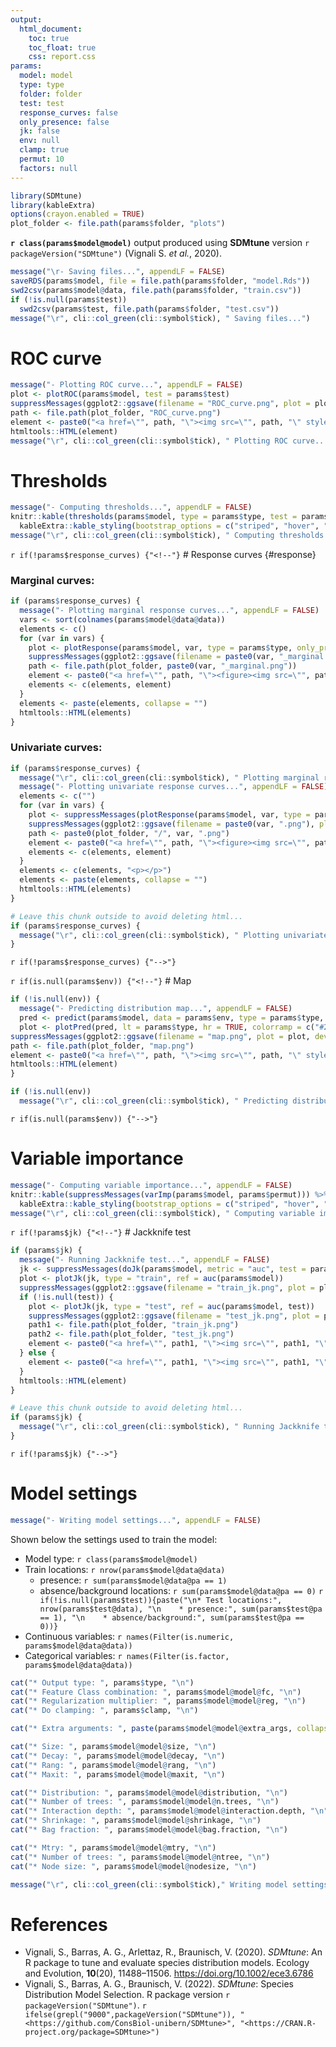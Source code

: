 ```yaml
---
output:
  html_document:
    toc: true
    toc_float: true
    css: report.css
params:
  model: model
  type: type
  folder: folder
  test: test
  response_curves: false
  only_presence: false
  jk: false
  env: null
  clamp: true
  permut: 10
  factors: null
---
```


```r
library(SDMtune)
library(kableExtra)
options(crayon.enabled = TRUE)
plot_folder <- file.path(params$folder, "plots")
```

**`r class(params$model@model)`** output produced using **SDMtune** version `r packageVersion("SDMtune")` (Vignali S. *et al.*, 2020).

```r
message("\r- Saving files...", appendLF = FALSE)
saveRDS(params$model, file = file.path(params$folder, "model.Rds"))
swd2csv(params$model@data, file.path(params$folder, "train.csv"))
if (!is.null(params$test))
  swd2csv(params$test, file.path(params$folder, "test.csv"))
message("\r", cli::col_green(cli::symbol$tick), " Saving files...")
```

# ROC curve

```r
message("- Plotting ROC curve...", appendLF = FALSE)
plot <- plotROC(params$model, test = params$test)
suppressMessages(ggplot2::ggsave(filename = "ROC_curve.png", plot = plot, device = "png", path = plot_folder))
path <- file.path(plot_folder, "ROC_curve.png")
element <- paste0("<a href=\"", path, "\"><img src=\"", path, "\" style=\"width: 70%; display: block; margin-left: auto; margin-right: auto;\"></a>")
htmltools::HTML(element)
message("\r", cli::col_green(cli::symbol$tick), " Plotting ROC curve...")
```

# Thresholds

```r
message("- Computing thresholds...", appendLF = FALSE)
knitr::kable(thresholds(params$model, type = params$type, test = params$test), digits = 20) %>%
  kableExtra::kable_styling(bootstrap_options = c("striped", "hover", "condensed", "responsive"))
message("\r", cli::col_green(cli::symbol$tick), " Computing thresholds...")
```

`r if(!params$response_curves) {"<!--"}`
# Response curves {#response}

### Marginal curves:

```r
if (params$response_curves) {
  message("- Plotting marginal response curves...", appendLF = FALSE)
  vars <- sort(colnames(params$model@data@data))
  elements <- c()
  for (var in vars) {
    plot <- plotResponse(params$model, var, type = params$type, only_presence = params$only_presence, marginal = TRUE, rug = TRUE, color = "#4bc0c0")
    suppressMessages(ggplot2::ggsave(filename = paste0(var, "_marginal.png"), plot = plot, device = "png", path = plot_folder))
    path <- file.path(plot_folder, paste0(var, "_marginal.png"))
    element <- paste0("<a href=\"", path, "\"><figure><img src=\"", path, "\" title=\"", var, "\"><figcaption>", var, "</figcaption></figure></a>")
    elements <- c(elements, element)
  }
  elements <- paste(elements, collapse = "")
  htmltools::HTML(elements)
}
```

### Univariate curves:

```r
if (params$response_curves) {
  message("\r", cli::col_green(cli::symbol$tick), " Plotting marginal response curves...")
  message("- Plotting univariate response curves...", appendLF = FALSE)
  elements <- c("")
  for (var in vars) {
    plot <- suppressMessages(plotResponse(params$model, var, type = params$type, only_presence = params$only_presence, marginal = FALSE, rug = TRUE, color = "#4bc0c0"))
    suppressMessages(ggplot2::ggsave(filename = paste0(var, ".png"), plot = plot, device = "png", path = plot_folder))
    path <- paste0(plot_folder, "/", var, ".png")
    element <- paste0("<a href=\"", path, "\"><figure><img src=\"", path, "\" title=\"", var, "\"><figcaption>", var, "</figcaption></figure></a>")
    elements <- c(elements, element)
  }
  elements <- c(elements, "<p></p>")
  elements <- paste(elements, collapse = "")
  htmltools::HTML(elements)
}
```
```r
# Leave this chunk outside to avoid deleting html...
if (params$response_curves) {
  message("\r", cli::col_green(cli::symbol$tick), " Plotting univariate response curves...")
}
```

`r if(!params$response_curves) {"-->"}`

`r if(is.null(params$env)) {"<!--"}`
# Map

```r
if (!is.null(env)) {
  message("- Predicting distribution map...", appendLF = FALSE)
  pred <- predict(params$model, data = params$env, type = params$type, filename = paste0(params$folder, "/map"), overwrite = TRUE, clamp = params$clamp, factors = params$factors)
  plot <- plotPred(pred, lt = params$type, hr = TRUE, colorramp = c("#2c7bb6", "#abd9e9", "#ffffbf", "#fdae61", "#d7191c"))
suppressMessages(ggplot2::ggsave(filename = "map.png", plot = plot, device = "png", path = plot_folder))
path <- file.path(plot_folder, "map.png")
element <- paste0("<a href=\"", path, "\"><img src=\"", path, "\" style=\"width: 70%; display: block; margin-left: auto; margin-right: auto;\"></a>")
htmltools::HTML(element)
}
```
```r
if (!is.null(env))
  message("\r", cli::col_green(cli::symbol$tick), " Predicting distribution map...")
```

`r if(is.null(params$env)) {"-->"}`

# Variable importance

```r
message("- Computing variable importance...", appendLF = FALSE)
knitr::kable(suppressMessages(varImp(params$model, params$permut))) %>%
  kableExtra::kable_styling(bootstrap_options = c("striped", "hover", "condensed", "responsive"), full_width = FALSE)
message("\r", cli::col_green(cli::symbol$tick), " Computing variable importance...")
```

`r if(!params$jk) {"<!--"}`
# Jackknife test

```r
if (params$jk) {
  message("- Running Jackknife test...", appendLF = FALSE)
  jk <- suppressMessages(doJk(params$model, metric = "auc", test = params$test))
  plot <- plotJk(jk, type = "train", ref = auc(params$model))
  suppressMessages(ggplot2::ggsave(filename = "train_jk.png", plot = plot, device = "png", path = plot_folder))
  if (!is.null(test)) {
    plot <- plotJk(jk, type = "test", ref = auc(params$model, test))
    suppressMessages(ggplot2::ggsave(filename = "test_jk.png", plot = plot, device = "png", path = plot_folder))
    path1 <- file.path(plot_folder, "train_jk.png")
    path2 <- file.path(plot_folder, "test_jk.png")
    element <- paste0("<a href=\"", path1, "\"><img src=\"", path1, "\" width=50%></a><a href=\"", path2, "\"><img src=\"", path2, "\" width=50%></a>")
  } else {
    element <- paste0("<a href=\"", path1, "\"><img src=\"", path1, "\" style=\"width: 70%; display: block; margin-left: auto; margin-right: auto;\"></a>")
  }
  htmltools::HTML(element)
}
```
```r
# Leave this chunk outside to avoid deleting html...
if (params$jk) {
  message("\r", cli::col_green(cli::symbol$tick), " Running Jackknife test...")
}
```

`r if(!params$jk) {"-->"}`

# Model settings
```r
message("- Writing model settings...", appendLF = FALSE)
```

Shown below the settings used to train the model:

* Model type: `r class(params$model@model)`
* Train locations: `r nrow(params$model@data@data)`
    * presence: `r sum(params$model@data@pa == 1)`
    * absence/background locations: `r sum(params$model@data@pa == 0)`
`r if(!is.null(params$test)){paste("\n* Test locations:", nrow(params$test@data), "\n    * presence:", sum(params$test@pa == 1), "\n    * absence/background:", sum(params$test@pa == 0))}`
* Continuous variables: `r names(Filter(is.numeric, params$model@data@data))`
* Categorical variables: `r names(Filter(is.factor, params$model@data@data))`
```r
cat("* Output type: ", params$type, "\n")
cat("* Feature Class combination: ", params$model@model@fc, "\n")
cat("* Regularization multiplier: ", params$model@model@reg, "\n")
cat("* Do clamping: ", params$clamp, "\n")
```
```r
cat("* Extra arguments: ", paste(params$model@model@extra_args, collapse = ", "), "\n")
```
```r
cat("* Size: ", params$model@model@size, "\n")
cat("* Decay: ", params$model@model@decay, "\n")
cat("* Rang: ", params$model@model@rang, "\n")
cat("* Maxit: ", params$model@model@maxit, "\n")
```
```r
cat("* Distribution: ", params$model@model@distribution, "\n")
cat("* Number of trees: ", params$model@model@n.trees, "\n")
cat("* Interaction depth: ", params$model@model@interaction.depth, "\n")
cat("* Shrinkage: ", params$model@model@shrinkage, "\n")
cat("* Bag fraction: ", params$model@model@bag.fraction, "\n")
```
```r
cat("* Mtry: ", params$model@model@mtry, "\n")
cat("* Number of trees: ", params$model@model@ntree, "\n")
cat("* Node size: ", params$model@model@nodesize, "\n")
```

```r
message("\r", cli::col_green(cli::symbol$tick)," Writing model settings...")
```


# References

- Vignali, S., Barras, A. G., Arlettaz, R., Braunisch, V. (2020). *SDMtune*: An R package to tune and evaluate species distribution models. Ecology and Evolution, **10**(20), 11488–11506. <https://doi.org/10.1002/ece3.6786>
- Vignali, S., Barras, A. G., Braunisch, V. (2022). *SDMtune*: Species Distribution Model Selection. R package version `r packageVersion("SDMtune")`. `r ifelse(grepl("9000",packageVersion("SDMtune")), "<https://github.com/ConsBiol-unibern/SDMtune>", "<https://CRAN.R-project.org/package=SDMtune>")`
